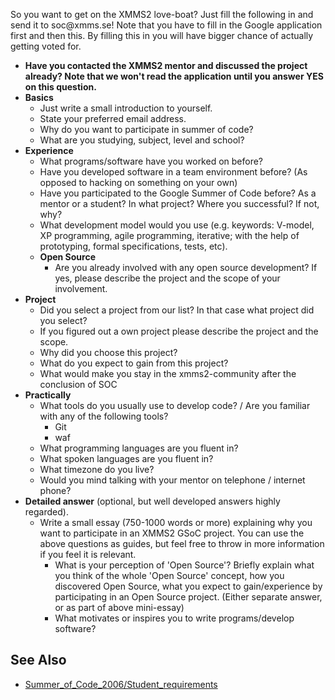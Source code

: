 So you want to get on the XMMS2 love-boat? Just fill the following in and send it to soc@xmms.se! Note that you have to fill in the Google application first and then this. By filling this in you will have bigger chance of actually getting voted for.

* '''Have you contacted the XMMS2 mentor and discussed the project already? Note that we won't read the application until you answer YES on this question.'''
* '''Basics'''
** Just write a small introduction to yourself.
** State your preferred email address.
** Why do you want to participate in summer of code?
** What are you studying, subject, level and school?
* '''Experience'''
** What programs/software have you worked on before?
** Have you developed software in a team environment before? (As opposed to hacking on something on your own)
** Have you participated to the Google Summer of Code before? As a mentor or a student? In what project? Where you successful? If not, why?
** What development model would you use (e.g. keywords: V-model, XP programming, agile programming, iterative; with the help of prototyping, formal specifications, tests, etc).
** '''Open Source'''
*** Are you already involved with any open source development? If yes, please describe the project and the scope of your involvement.
* '''Project'''
** Did you select a project from our list? In that case what project did you select?
** If you figured out a own project please describe the project and the scope.
** Why did you choose this project?
** What do you expect to gain from this project?
** What would make you stay in the xmms2-community after the conclusion of SOC
* '''Practically'''
** What tools do you usually use to develop code? / Are you familiar with any of the following tools?
*** Git
*** waf
** What programming languages are you fluent in?
** What spoken languages are you fluent in?
** What timezone do you live?
** Would you mind talking with your mentor on telephone / internet phone?
* '''Detailed answer''' (optional, but well developed answers highly regarded).
** Write a small essay (750-1000 words or more) explaining why you want to participate in an XMMS2 GSoC project. You can use the above questions as guides, but feel free to throw in more information if you feel it is relevant.
*** What is your perception of 'Open Source'? Briefly explain what you think of the whole 'Open Source' concept, how you discovered Open Source, what you expect to gain/experience by participating in an Open Source project. (Either separate answer, or as part of above mini-essay)
*** What motivates or inspires you to write programs/develop software?

== See Also ==
* [[Summer_of_Code_2006/Student_requirements]]